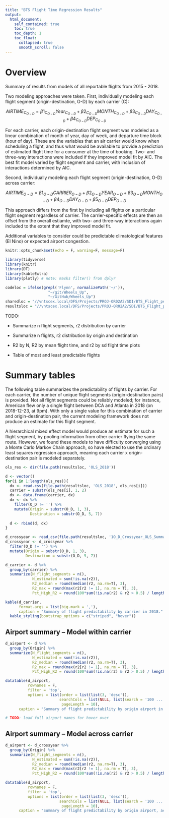 ```yaml
---
title: "BTS Flight Time Regression Results"
output: 
  html_document:
    self_contained: true
    toc: true
    toc_depth: 1
    toc_float:
      collapsed: true
      smooth_scroll: false
---
```


<!-- saved from url=(0014)about:internet -->
<!-- This needs to be manually added to the second line of the html -->

# Overview 

Summary of results from models of all reportable flights from 2015 - 2018. 

Two modeling approaches were taken. First, individually modeling each flight segment (origin-destination, O-D) by each carrier (C):

$$
AIRTIME_{C_{O-D}} = \beta1_{C_{O-D}} Year_{C_{O-D}} + \beta2_{C_{O-D}} MONTH_{C_{O-D}} + \beta3_{C_{O-D}}DAY_{C_{O-D}} + \beta4_{C_{O-D}}DEP_{C_{O-D}}
$$

For each carrier, each origin-destination flight segment was modeled as a linear combination of month of year, day of week, and departure time block (hour of day). These are the variables that an air carrier would know when scheduling a flight, and thus what would be available to provide a prediction of estimated flight time for a consumer at the time of booking. Two- and three-way interactions were included if they improved model fit by AIC. The best fit model varied by flight segment and carrier, with inclusion of interactions determined by AIC.

Second, individually modeling each flight segment (origin-destination, O-D) across carrier:

$$
AIRTIME_{O-D} = \beta1_{O-D} CARRIER_{O-D} + \beta2_{O-D} YEAR_{O-D} + \beta3_{O-D} MONTH_{O-D} + \beta4_{O-D}DAY_{O-D} + \beta5_{O-D}DEP_{O-D}
$$

This approach differs from the first by including all flights on a particular flight segment regardless of carrier. The carrier-specific effects are then an offset from the overall estiamte, with two- and three-way interactions again included to the extent that they improved model fit. 

Additional variables to consider could be predictable climatological features (El Nino) or expected airport congestion. 

```r
knitr::opts_chunk$set(echo = F, warning=F, message=F)

library(tidyverse)
library(knitr)
library(DT)
library(kableExtra)
library(plotly) # note: masks filter() from dplyr

codeloc = ifelse(grepl('Flynn', normalizePath('~/')),
                   "~/git/Wheels_Up",
                   "~/GitHub/Wheels_Up")
sharedloc = "//vntscex.local/DFS/Projects/PROJ-OR02A2/SDI/BTS_Flight_performance/Data"
resultsloc = "//vntscex.local/DFS/Projects/PROJ-OR02A2/SDI/BTS_Flight_performance/Results"

```

TODO:

- Summarize n flight segments, r2 distribution by carrier

- Summarize n flights, r2 distribution by origin and destination

- R2 by N, R2 by mean flight time, and r2 by sd flight time plots

- Table of most and least predictable flights

# Summary tables 

The following table summarizes the predictability of flights by carrier. For each carrier, the number of unique flight segments (origin-destination pairs) is provided. Not all flight segments could be reliably modeled; for instance, American flew only a single flight between DCA and Atlanta in 2018 (on 2018-12-23, at 9pm). With only a single value for this combination of carrier and origin-destination pair, the current modeling framework does not produce an estimate for this flight segment.

A hierarchical mixed effect model would produce an estimate for such a flight segment, by pooling information from other carrier flying the same route. However, we found these models to have difficulty converging using a Monte Carlo Markov Chain approach, so have elected to use the ordinary least squares regression approach, meaning each carrier x origin-destination pair is modeled separately.


```r
ols_res <- dir(file.path(resultsloc, 'OLS_2018'))

d <- vector()
for(i in 1:length(ols_res)){
  dx <- read.csv(file.path(resultsloc, 'OLS_2018', ols_res[i]))
  carrier = substr(ols_res[i], 1, 2)
  dx <- data.frame(carrier, dx)
  dx <- dx %>%
    filter(O_D != '') %>%
    mutate(Origin = substr(O_D, 1, 3),
           Destination = substr(O_D, 5, 7))
  
  d <- rbind(d, dx)
}

d_crossyear <- read_csv(file.path(resultsloc, '1O_D_Crossyear_OLS_Summary.csv'))
d_crossyear <- d_crossyear %>%
  filter(O_D != '') %>%
  mutate(Origin = substr(O_D, 1, 3),
         Destination = substr(O_D, 5, 7))

```



```r
d_carrier <- d %>%
  group_by(carrier) %>%
  summarize(N_flight_segments = n(),
            N_estimated = sum(!is.na(r2)),
            R2_median = round(median(r2, na.rm=T), 3),
            R2_max = round(max(r2[r2 != 1], na.rm = T), 3),
            Pct_High_R2 = round(100*sum(!is.na(r2) & r2 > 0.5) / length(r2), 2))

kable(d_carrier,
      format.args = list(big.mark = ','),
      caption = "Summary of flight predictability by carrier in 2018." ) %>% 
  kable_styling(bootstrap_options = c("striped", "hover"))

```

## Airport summary -- Model within carrier

```r
d_airport <- d %>%
  group_by(Origin) %>%
  summarize(N_flight_segments = n(),
            N_estimated = sum(!is.na(r2)),
            R2_median = round(median(r2, na.rm=T), 3),
            R2_max = round(max(r2[r2 != 1], na.rm = T), 3),
            Pct_High_R2 = round(100*sum(!is.na(r2) & r2 > 0.5) / length(r2), 2))

datatable(d_airport,
          rownames = F,
          filter = 'top',
          options = list(order = list(list(3, 'desc')),
                        searchCols = list(NULL, list(search = '100 ... 1000'), NULL, NULL, NULL, NULL, NULL),
                         pageLength = 10),
      caption = "Summary of flight predictability by origin airport in 2018. Airports with at least 100 departing flight segments shown by default." ) 

# TODO: load full airport names for hover over
```

## Airport summary -- Model across carrier

```r
d_airport <- d_crossyear %>%
  group_by(Origin) %>%
  summarize(N_flight_segments = n(),
            N_estimated = sum(!is.na(r2)),
            R2_median = round(median(r2, na.rm=T), 3),
            R2_max = round(max(r2[r2 != 1], na.rm = T), 3),
            Pct_High_R2 = round(100*sum(!is.na(r2) & r2 > 0.5) / length(r2), 2))

datatable(d_airport,
          rownames = F,
          filter = 'top',
          options = list(order = list(list(3, 'desc')),
                        searchCols = list(NULL, list(search = '100 ... 1000'), NULL, NULL, NULL, NULL, NULL),
                         pageLength = 10),
      caption = "Summary of flight predictability by origin airport, across years and modeled across carriers. Airports with at least 100 departing flight segments shown by default." ) 
```